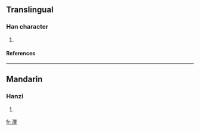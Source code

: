 ==Translingual==
===Han character===
{{Han char|rn=85|rad=水|as=12|sn=15|four=|canj=水一田木 (EMWD), X水一田木 (XEMWD)}}
# {{defn|Han|sort=水12}}
====References====
{{Han ref|kx=0649.250|dkj=18256|hdz=31738.030|uh=6F65|ud=28517}}

----
==Mandarin==
===Hanzi===
{{cmn-hanzi|pin=[[sù]] ([[su4]])|wg=su<sup>4</sup>}}
# {{defn|Mandarin}}

[[fr:潥]]